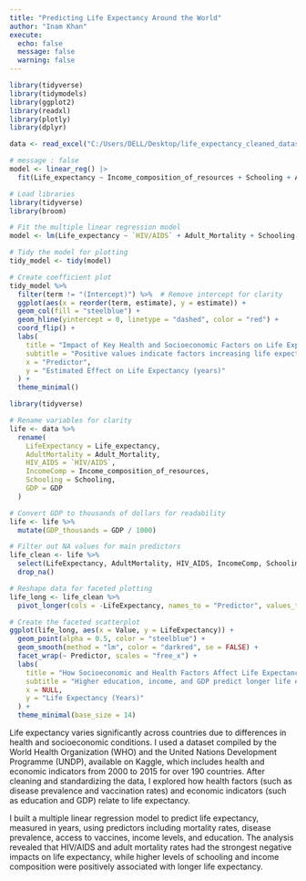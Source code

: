 ```yaml
---
title: "Predicting Life Expectancy Around the World"
author: "Inam Khan"
execute:
  echo: false
  message: false
  warning: false
---
```


```r
library(tidyverse)
library(tidymodels) 
library(ggplot2)
library(readxl)
library(plotly)
library(dplyr)
```

```r
data <- read_excel("C:/Users/DELL/Desktop/life_expectancy_cleaned_dataset.xlsx")

```

```r
# message : false
model <- linear_reg() |>
  fit(Life_expectancy ~ Income_composition_of_resources + Schooling + Alcohol + `HIV/AIDS`, data = data)
```

```r
# Load libraries
library(tidyverse)
library(broom)

# Fit the multiple linear regression model
model <- lm(Life_expectancy ~ `HIV/AIDS` + Adult_Mortality + Schooling + Income_composition_of_resources, data = data)

# Tidy the model for plotting
tidy_model <- tidy(model)

# Create coefficient plot
tidy_model %>%
  filter(term != "(Intercept)") %>%  # Remove intercept for clarity
  ggplot(aes(x = reorder(term, estimate), y = estimate)) +
  geom_col(fill = "steelblue") +
  geom_hline(yintercept = 0, linetype = "dashed", color = "red") +
  coord_flip() +
  labs(
    title = "Impact of Key Health and Socioeconomic Factors on Life Expectancy",
    subtitle = "Positive values indicate factors increasing life expectancy; negative values decrease it",
    x = "Predictor",
    y = "Estimated Effect on Life Expectancy (years)"
  ) +
  theme_minimal()
```

```r
library(tidyverse)

# Rename variables for clarity
life <- data %>%
  rename(
    LifeExpectancy = Life_expectancy,
    AdultMortality = Adult_Mortality,
    HIV_AIDS = `HIV/AIDS`,
    IncomeComp = Income_composition_of_resources,
    Schooling = Schooling,
    GDP = GDP
  )

# Convert GDP to thousands of dollars for readability
life <- life %>%
  mutate(GDP_thousands = GDP / 1000)

# Filter out NA values for main predictors
life_clean <- life %>%
  select(LifeExpectancy, AdultMortality, HIV_AIDS, IncomeComp, Schooling, GDP_thousands) %>%
  drop_na()

# Reshape data for faceted plotting
life_long <- life_clean %>%
  pivot_longer(cols = -LifeExpectancy, names_to = "Predictor", values_to = "Value")

# Create the faceted scatterplot
ggplot(life_long, aes(x = Value, y = LifeExpectancy)) +
  geom_point(alpha = 0.5, color = "steelblue") +
  geom_smooth(method = "lm", color = "darkred", se = FALSE) +
  facet_wrap(~ Predictor, scales = "free_x") +
  labs(
    title = "How Socioeconomic and Health Factors Affect Life Expectancy",
    subtitle = "Higher education, income, and GDP predict longer life expectancy, while HIV/AIDS and adult mortality reduce it.",
    x = NULL,
    y = "Life Expectancy (Years)"
  ) +
  theme_minimal(base_size = 14)
```


Life expectancy varies significantly across countries due to differences in health and socioeconomic conditions. I used a dataset compiled by the World Health Organization (WHO) and the United Nations Development Programme (UNDP), available on Kaggle, which includes health and economic indicators from 2000 to 2015 for over 190 countries. After cleaning and standardizing the data, I explored how health factors (such as disease prevalence and vaccination rates) and economic indicators (such as education and GDP) relate to life expectancy.

I built a multiple linear regression model to predict life expectancy, measured in years, using predictors including mortality rates, disease prevalence, access to vaccines, income levels, and education. The analysis revealed that HIV/AIDS and adult mortality rates had the strongest negative impacts on life expectancy, while higher levels of schooling and income composition were positively associated with longer life expectancy.

